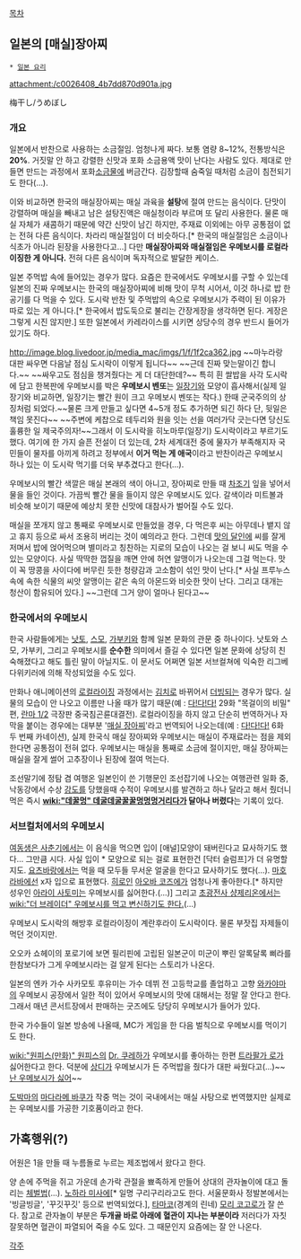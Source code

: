 [[목차]]

== 일본의 [매실]장아찌 ==
 * [[일본 요리]]

attachment:/c0026408_4b7dd870d901a.jpg

梅干し/うめぼし

=== 개요 ===
일본에서 반찬으로 사용하는 소금절임. 엄청나게 짜다. 보통 염량 8~12%, 전통방식은 '''20%'''. 거짓말 안 하고 강렬한 신맛과 포화 소금용액 맛이 난다는 사람도 있다. 제대로 만들면 만드는 과정에서 포화[[소금물]]에 버금간다. 김장할때 숨죽일 때처럼 소금이 침전되기도 한다(…).

이와 비교하면 한국의 매실장아찌는 매실 과육을 '''설탕'''에 절여 만드는 음식이다. 단맛이 강렬하며 매실을 빼내고 남은 설탕진액은 매실청이라 부르며 또 달리 사용한다. 물론 매실 자체가 새콤하기 때문에 약간 신맛이 남긴 하지만, 주재료 이외에는 아무 공통점이 없는 전혀 다른 음식이다. 차라리 매실절임이 더 비슷하다.[* 한국의 매실절임은 소금이나 식초가 아니라 된장을 사용한다고…] 다만 '''매실장아찌와 매실절임은 우메보시를 로컬라이징한 게 아니다.''' 전혀 다른 음식이며 독자적으로 발달한 케이스. 

일본 주먹밥 속에 들어있는 경우가 많다. 요즘은 한국에서도 우메보시를 구할 수 있는데 일본의 진짜 우메보시는 한국의 매실장아찌에 비해 맛이 무척 시어서, 이것 하나로 밥 한 공기를 다 먹을 수 있다. 도시락 반찬 및 주먹밥의 속으로 우메보시가 주력이 된 이유가 따로 있는 게 아니다.[* 한국에서 밥도둑으로 불리는 간장게장을 생각하면 된다. 게장은 그렇게 시진 않지만.]
또한 일본에서 카레라이스를 시키면 상당수의 경우 반드시 들어가 있기도 하다.

http://image.blog.livedoor.jp/media_mac/imgs/1/f/1f2ca362.jpg
~~마누라랑 대판 싸우면 다음날 점심 도시락이 이렇게 됩니다~~ ~~근데 진짜 맞는말이긴 합니다.~~ ~~싸우고도 점심을 챙겨줬다는 게 더 대단한데?~~
특히 흰 쌀밥을 사각 도시락에 담고 한복판에 우메보시를 박은 '''우메보시 벤또'''는 [[일장기]]와 모양이 흡사해서(실제 일장기와 비교하면, 일장기는 빨간 원이 크고 우메보시 벤또는 작다.) 한때 군국주의의 상징처럼 되었다.~~물론 크게 만들고 싶다면 4~5개 정도 추가하면 되긴 하다 단, 뒷일은 책임 못진다~~ ~~주변에 케찹으로 테두리와 원을 잇는 선을 여러가닥 긋는다면 당신도 훌륭한 일 제국주의자!~~그래서 이 도시락을 히노마루(일장기) 도시락이라고 부르기도 했다. 여기에 한 가지 슬픈 전설이 더 있는데, 2차 세계대전 중에 물자가 부족해지자 국민들이 물자를 아끼게 하려고 정부에서 '''이거 먹는 게 애국'''이라고 반찬이라곤 우메보시 하나 있는 이 도시락 먹기를 더욱 부추겼다고 한다(…).

우메보시의 빨간 색깔은 매실 본래의 색이 아니고, 장아찌로 만들 때 [[차조기]] 잎을 넣어서 물을 들인 것이다. 가끔씩 빨간 물을 들이지 않은 우메보시도 있다. 갈색이라 미트볼과 비슷해 보이기 때문에 예상치 못한 신맛에 대참사가 벌어질 수도 있다.

매실을 쪼개지 않고 통째로 우메보시로 만들었을 경우, 다 먹은후 씨는 아무데나 뱉지 않고 휴지 등으로 싸서 조용히 버리는 것이 예의라고 한다. 그런데 [[맛의 달인]]에 씨를 잘게 저며서 밥에 얹어먹으며 별미라고 칭찬하는 지로의 모습이 나오는 걸 보니 씨도 먹을 수 있는 모양이다. 사실 딱딱한 껍질을 깨면 안에 허연 알맹이가 나오는데 그걸 먹는다. 맛이 꼭 땅콩을 사이다에 버무린 듯한 청량감과 고소함이 섞인 맛이 난다.[* 사실 프루누스속에 속한 식물의 씨앗 알맹이는 같은 속의 아몬드와 비슷한 맛이 난다. 그리고 대개는 청산이 함유되어 있다.] ~~그런데 그거 양이 얼마나 된다고~~

=== 한국에서의 우메보시 ===
한국 사람들에게는 [[낫토]], [[스모]], [[가부키]]와 함께 일본 문화의 관문 중 하나이다. 낫토와 스모, 가부키, 그리고 우메보시를 '''순수한''' 의미에서 즐길 수 있다면 일본 문화에 상당히 친숙해졌다고 해도 틀린 말이 아닐지도. 이 문서도 어쩌면 일본 서브컬쳐에 익숙한 리그베다위키러에 의해 작성되었을 수도 있다.

만화나 애니메이션의 [[로컬라이징]] 과정에서는 [[김치]]로 바뀌어서 [[더빙]]되는 경우가 많다. 실물의 모습이 안 나오고 이름만 나올 때가 많기 때문(예 : [[다!다!다!]] 29화 "목걸이의 비밀" 편, [[란마 1/2]] 극장판 중국침곤륜대결전). 로컬라이징을 하지 않고 단순히 번역하거나 자막을 붙이는 경우에는 대부분 '[[매실 장아찌]]'라고 번역되어 나오는데(예 : [[다!다!다!]] 6화 두 번째 카네이션), 실제 한국식 매실 장아찌와 우메보시는 매실이 주재료라는 점을 제외한다면 공통점이 전혀 없다. 우메보시는 매실을 통째로 소금에 절이지만, 매실 장아찌는 매실을 잘게 썰어 고추장이나 된장에 절여 먹는다.

조선말기에 정탐 겸 여행온 일본인이 쓴 기행문인 조선잡기에 나오는 여행관련 일화 중, 낙동강에서 수상 [[강도]]를 당했을때 수적이 우메보시를 발견하고 하나 달라고 해서 줬더니 먹은 즉시 '''[[wiki:"데꿀멍" 데굴데굴꿀꿀멍멍멍]]거리다가 달아나 버렸다'''는 기록이 있다.

=== 서브컬처에서의 우메보시 ===
[[여동생은 사춘기]]에서는 이 음식을 먹으면 입이 [애널]모양이 돼버린다고 묘사하기도 했다… 그만큼 시다. 사실 입이 * 모양으로 되는 걸로 표현한건 [닥터 슬럼프]가 더 유명할지도. [[요츠바랑]]에서는 먹을 때 모두들 무서운 얼굴을 한다고 묘사하기도 했다(…). [[마호라바]]에선 x자 입으로 표현했다. [[히로인]] [[아오바 코즈에]]가 엄청나게 좋아한다.[* 하지만 성우인 [[아라이 사토미]]는 우메보시를 싫어한다.(…)] 그리고 [[초광전사 샹제리온]]에서는 [[wiki:"더 브레이더" 우메보시를 먹고 변신하기도 한다.]](…)

우메보시 도시락의 해방후 로컬라이징이 계란후라이 도시락이다. 물론 부잣집 자제들이 먹던 것이지만.

오오카 쇼헤이의 포로기에 보면 필리핀에 고립된 일본군이 미군이 뿌린 알록달록 삐라를 한참보다가 그게 우메보시라는 걸 알게 된다는 스토리가 나온다.

일본의 엔카 가수 사카모토 후유미는 가수 데뷔 전 고등학교를 졸업하고 고향 [[와카야마]]의 우메보시 공장에서 일한 적이 있어서 우메보시의 맛에 대해서는 정말 잘 안다고 한다. 그래서 매년 콘서트장에서 판매하는 굿즈에도 당당히 우메보시가 들어가 있다.

한국 가수들이 일본 방송에 나올때, MC가 게임을 한 다음 벌칙으로 우메보시를 먹이기도 한다.

[[wiki:"원피스(만화)" 원피스]]의 [[Dr. 쿠레하]]가 우메보시를 좋아하는 한편 [[트라팔가 로]]가 싫어한다고 한다. 덕분에 [[상디]]가 우메보시가 든 주먹밥을 줬다가 대판 싸웠다고(...)~~[[나는 공산당이 싫어요|난 우메보시가 싫어]]~~

[[도박마]]의 [[마다라메 바쿠]]가 작중 먹는 것이 국내에서는 매실 사탕으로 번역했지만 실제로는 우메보시를 가공한 기호품이라고 한다.

== 가혹행위(?) ==
{{{#!html
<div style="border: 3px solid Orange;padding:10px;margin-bottom:-40px"><b style="font-size:18px">절대로 따라하지 마세요!</b><br />
이 문서는 <b>실제로 자신 또는 상대방이 신체적ㆍ정신적ㆍ물질적인 피해를 끼치거나 그러한 위험이 있는 것</b>을 서술하고 있거나, 이와 관련된 내용을 다룬 창작물, 실험, TV 프로그램 등에 대해서 기술하고 있습니다. 리그베다 위키는 본 문서에 기술된 행위를 절대로 권장하지 않으며, 숙련자의 지도 또는 체계적인 교육을 받지 않고 문서에 기술된 내용을 시도하다 생기는 신체적·정신적 피해는 리그베다 위키에서 <b>책임지지 않습니다</b>. 또한 이러한 행위를 다룬 실험 또는 TV 프로그램의 내용은 전문가의 견해와 조언, 각종 사고 방지 대책을 통해 이루어지는 것이므로 본 문서에서 서술하는 내용을 <b>절대로 따라하지 마시기 바랍니다.</b>
</div>
}}}

어원은 1을 만들 때 누름돌로 누르는 제조법에서 왔다고 한다.

양 손에 주먹을 쥐고 가운데 손가락 관절을 뾰족하게 만들어 상대의 관자놀이에 대고 돌리는 [[체벌]]법(…). [[노하라 미사에]][* 일명 구리구리라고도 한다. 서울문화사 정발본에서는 '빙글빙글', '꾸깃꾸깃' 등으로 번역되었다.], [[타마코]](경계의 린네) [[모리 코고로]]가 잘 쓴다. 참고로 관자놀이 부분은 '''두개골 바로 아래에 혈관이 지나는 부분이라''' 저러다가 자칫 잘못하면 혈관이 파열되어 죽을 수도 있다. 그 때문인지 요즘에는 잘 안 나온다.

[[각주]]
